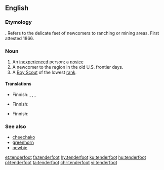 {{wikipedia}}
==English==
===Etymology===
{{compound|tender|foot|lang=en}}. Refers to the delicate feet of newcomers to ranching or mining areas. First attested 1866.

===Noun===
{{en-noun|tenderfeet|tenderfoots}}

# An [[inexperienced]] person; a [[novice]]
# A newcomer to the region in the old U.S. frontier days.
# A [[Boy Scout]] of the lowest [[rank]].

====Translations====
{{trans-top|novice}}
* Finnish: {{t+|fi|vasta-alkaja}}, {{t+|fi|noviisi}}, {{t+|fi|mopo}}, {{t+|fi|keltanokka}}
{{trans-mid}}
{{trans-bottom}}

{{trans-top|newcomer in the old US frontier days}}
* Finnish: {{t|fi|arkajalka}}
{{trans-mid}}
{{trans-bottom}}

{{trans-top|lowest rank of Boy Scout}}
* Finnish: {{t+|fi|kolkkapoika}}
{{trans-mid}}
{{trans-bottom}}

===See also===
*[[cheechako]]
*[[greenhorn]]
*[[newbie]]

[[et:tenderfoot]]
[[fa:tenderfoot]]
[[hy:tenderfoot]]
[[ku:tenderfoot]]
[[hu:tenderfoot]]
[[pl:tenderfoot]]
[[ta:tenderfoot]]
[[chr:tenderfoot]]
[[vi:tenderfoot]]